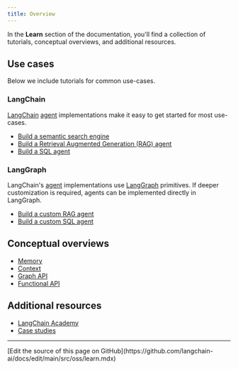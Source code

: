 ```yaml
---
title: Overview
---
```


In the **Learn** section of the documentation, you'll find a collection of tutorials, conceptual overviews, and additional resources.

## <Icon icon="code" size={20} /> Use cases

Below we include tutorials for common use-cases.

### LangChain

[LangChain](/oss/javascript/langchain/overview) [agent](/oss/javascript/langchain/agents) implementations make it easy to get started for most use-cases.

- [Build a semantic search engine](/oss/javascript/langchain/knowledge-base)
- [Build a Retrieval Augmented Generation (RAG) agent](/oss/javascript/langchain/rag)
- [Build a SQL agent](/oss/javascript/langchain/sql-agent)

### LangGraph

LangChain's [agent](/oss/javascript/langchain/agents) implementations use [LangGraph](/oss/javascript/langgraph/overview) primitives. If deeper customization is required, agents can be implemented directly in LangGraph.

- [Build a custom RAG agent](/oss/javascript/langgraph/agentic-rag)
- [Build a custom SQL agent](/oss/javascript/langgraph/sql-agent)

## <Icon icon="book" size={20} /> Conceptual overviews

- [Memory](/oss/javascript/concepts/memory)
- [Context](/oss/javascript/concepts/context)
- [Graph API](/oss/javascript/langgraph/graph-api)
- [Functional API](/oss/javascript/langgraph/functional-api)

## <Icon icon="list" size={20} /> Additional resources

- [LangChain Academy](https://academy.langchain.com/)
- [Case studies](/oss/javascript/langgraph/case-studies)

---

<Callout icon="pen-to-square" iconType="regular">
  [Edit the source of this page on GitHub](https://github.com/langchain-ai/docs/edit/main/src/oss/learn.mdx)
</Callout>
